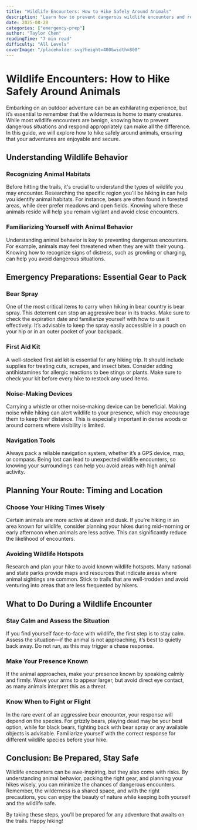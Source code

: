 ```yaml
---
title: "Wildlife Encounters: How to Hike Safely Around Animals"
description: "Learn how to prevent dangerous wildlife encounters and respond if you cross paths with animals on the trail."
date: 2025-08-20
categories: ["emergency-prep"]
author: "Taylor Chen"
readingTime: "7 min read"
difficulty: "All Levels"
coverImage: "/placeholder.svg?height=400&width=800"
---
```


# Wildlife Encounters: How to Hike Safely Around Animals

Embarking on an outdoor adventure can be an exhilarating experience, but it’s essential to remember that the wilderness is home to many creatures. While most wildlife encounters are benign, knowing how to prevent dangerous situations and respond appropriately can make all the difference. In this guide, we will explore how to hike safely around animals, ensuring that your adventures are enjoyable and secure.

## Understanding Wildlife Behavior

### Recognizing Animal Habitats

Before hitting the trails, it's crucial to understand the types of wildlife you may encounter. Researching the specific region you'll be hiking in can help you identify animal habitats. For instance, bears are often found in forested areas, while deer prefer meadows and open fields. Knowing where these animals reside will help you remain vigilant and avoid close encounters.

### Familiarizing Yourself with Animal Behavior

Understanding animal behavior is key to preventing dangerous encounters. For example, animals may feel threatened when they are with their young. Knowing how to recognize signs of distress, such as growling or charging, can help you avoid dangerous situations. 

## Emergency Preparations: Essential Gear to Pack

### Bear Spray

One of the most critical items to carry when hiking in bear country is bear spray. This deterrent can stop an aggressive bear in its tracks. Make sure to check the expiration date and familiarize yourself with how to use it effectively. It’s advisable to keep the spray easily accessible in a pouch on your hip or in an outer pocket of your backpack.

### First Aid Kit

A well-stocked first aid kit is essential for any hiking trip. It should include supplies for treating cuts, scrapes, and insect bites. Consider adding antihistamines for allergic reactions to bee stings or plants. Make sure to check your kit before every hike to restock any used items.

### Noise-Making Devices

Carrying a whistle or other noise-making device can be beneficial. Making noise while hiking can alert wildlife to your presence, which may encourage them to keep their distance. This is especially important in dense woods or around corners where visibility is limited.

### Navigation Tools

Always pack a reliable navigation system, whether it’s a GPS device, map, or compass. Being lost can lead to unexpected wildlife encounters, so knowing your surroundings can help you avoid areas with high animal activity.

## Planning Your Route: Timing and Location

### Choose Your Hiking Times Wisely

Certain animals are more active at dawn and dusk. If you're hiking in an area known for wildlife, consider planning your hikes during mid-morning or early afternoon when animals are less active. This can significantly reduce the likelihood of encounters.

### Avoiding Wildlife Hotspots

Research and plan your hike to avoid known wildlife hotspots. Many national and state parks provide maps and resources that indicate areas where animal sightings are common. Stick to trails that are well-trodden and avoid venturing into areas that are less frequented by hikers.

## What to Do During a Wildlife Encounter

### Stay Calm and Assess the Situation

If you find yourself face-to-face with wildlife, the first step is to stay calm. Assess the situation—if the animal is not approaching, it’s best to quietly back away. Do not run, as this may trigger a chase response.

### Make Your Presence Known

If the animal approaches, make your presence known by speaking calmly and firmly. Wave your arms to appear larger, but avoid direct eye contact, as many animals interpret this as a threat. 

### Know When to Fight or Flight

In the rare event of an aggressive bear encounter, your response will depend on the species. For grizzly bears, playing dead may be your best option, while for black bears, fighting back with bear spray or any available objects is advisable. Familiarize yourself with the correct response for different wildlife species before your hike.

## Conclusion: Be Prepared, Stay Safe

Wildlife encounters can be awe-inspiring, but they also come with risks. By understanding animal behavior, packing the right gear, and planning your hikes wisely, you can minimize the chances of dangerous encounters. Remember, the wilderness is a shared space, and with the right precautions, you can enjoy the beauty of nature while keeping both yourself and the wildlife safe. 

By taking these steps, you’ll be prepared for any adventure that awaits on the trails. Happy hiking!